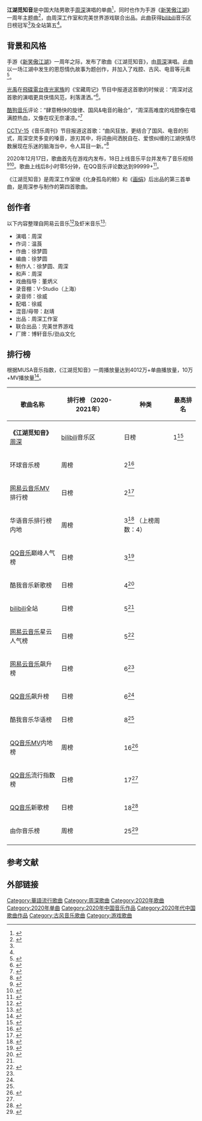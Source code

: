 {{Infobox song
| name       = 江湖觅知音
| cover      = File:Jiang_Hu_Mi_Zhi_Yin,_single_of_Zhou_Shen,_December_2020.jpeg
| type       = [[单曲|单曲]]
| artist     = [[周深|周深]]
| album      = 
| released   = {{Start date|2020|12|17}}
| format     =
* [[数位音乐下载|数字下载]]
| recorded   = 
| studio     = 
| venue      = 
| genre      = [[华语流行音乐|流行]]
| length     = {{Duration|m=3|s=13}}
| label      = 
| writer     = 
| lyricist   = 
| composer   = 
| arranger   = 
| producer   = 
| chronology = [[周深|周深]]
| prev_title = [[和光同尘|和光同尘]]
| prev_year  = 2020
| next_title = [[相守|相守]]
| next_year  = 2020
| misc       = {{Extra chronology
 | artist     = 周深参与创制
 | type       = 单曲
 | prev_title = [[画绢_(歌曲)|画绢]]
 | prev_year  = 2020
 | title      = 江湖觅知音
 | year       = 2020
 | next_title = 天堂岛之歌(Live)
 | next_year  = 2020
}}
}}

'''江湖觅知音'''是中国大陆男歌手[[周深|周深]]演唱的单曲<ref name="bilibili">{{cite web |title=周深《江湖觅知音》主题曲MV（若视频不见了，可尝试刷新） |url=https://www.bilibili.com/video/BV13t4y1k7q9 |website=bilibili |publisher=卡布叻_周深 |accessdate=2020-12-18 |archive-date=2020-12-18 |archive-url=https://web.archive.org/web/20201218124824/https://www.bilibili.com/video/BV13t4y1k7q9 |dead-url=no }}</ref>，同时也作为手游《[[笑傲江湖Online|新笑傲江湖]]》一周年主题曲<ref>{{cite web |title=绘就江湖画景 周深全新单曲《江湖觅知音》上线 |url=https://www.sohu.com/a/438976505_115487 |website=搜狐音乐 |accessdate=2020-12-18 |archive-date=2021-11-14 |archive-url=https://web.archive.org/web/20211114205503/https://www.sohu.com/a/438976505_115487 |dead-url=no }}</ref>，由周深工作室和完美世界游戏联合出品。此曲获得[[bilibili|bilibili]]音乐区日榜冠军<ref name="data1218"/>及全站第五<ref name="bilibili"/>。

==背景和风格==
手游《[[笑傲江湖Online|新笑傲江湖]]》一周年之际，发布了歌曲《江湖觅知音》，由[[周深|周深]]演唱。此曲以一场江湖中发生的恩怨情仇故事为题创作，并加入了戏腔、古风、电音等元素<ref>{{cite web |title=周深演唱全新主题曲《新笑傲江湖》手游周年庆 |url=http://www.zgyxtv.cn/a/shouyou/20311.html |website=中国游戏网 |accessdate=2020-12-23}}</ref>。

[[光禹|光禹]]在[[飛碟電台|飛碟電台]][[夜光家族|夜光家族]]的《宝藏周记》节目中报道这首歌的时候说：“周深对这首歌的演唱更具侠情风范，利落潇洒。”<ref>{{Cite episode |title=第25期 |episodelink= |series=宝藏周记 |serieslink= |credits=光禹 |network=飞碟电台 |station=夜光家族 |date=2020-12-22 |season= |seriesno= |number= |minutes= |quote= |language=}}</ref>。
<!--<ref>{{cite web |title=【周深丨2020.12.22 飞碟电台·夜光家族《宝藏周记》第25期】 |url=https://weibo.com/6466290670/JzHr7yWMC |website=周深资讯站的微博 |publisher=飞碟电台 |accessdate=2020-12-23}}</ref>
-->

[[酷狗音乐|酷狗音乐]]评论：“肆意畅快的旋律、国风&电音的融合”，“周深高难度的戏腔像在唱满腔热血，又像在叹无奈凄凉。”<ref>{{cite web |title=#酷狗新歌首发#@卡布叻_周深 演唱#新笑傲江湖手游#一周年主题曲《江湖觅知音》 |url=https://weibo.com/1665103091/Jz10TsPb5 |website=微博 |accessdate=2020-12-18}}</ref>

[[CCTV-15|CCTV-15]]《音乐周刊》节目报道这首歌：“曲风狂放，更结合了国风、电音的形式，周深空灵多变的嗓音，游刃其中，将词曲间洒脱自在、爱恨纠缠的江湖侠情尽数展现在乐迷的脑海当中，令人耳目一新。”<ref>{{cite news |title=[音乐周刊]周深合作徐梦圆 推出单曲《江湖觅知音》 |url=https://tv.cctv.com/2021/01/20/VIDEE9sWBIB1EUMoI6SNRUFx210120.shtml |accessdate=2021-04-17 |publisher=CCTV节目官网 |date=2021-01-20 |archive-date=2021-04-21 |archive-url=https://web.archive.org/web/20210421232135/https://tv.cctv.com/2021/01/20/VIDEE9sWBIB1EUMoI6SNRUFx210120.shtml |dead-url=no }}</ref>

2020年12月17日，歌曲首先在游戏内发布，18日上线音乐平台并发布了音乐视频<ref>{{cite web |title=卡布叻_周深  携《新笑傲江湖》手游一周年主题曲《江湖觅知音》正式上线！ |url=https://weibo.com/6733257358/Jz3aOuEap |website=微博 |publisher=由你音乐榜 |accessdate=2020-12-18}}</ref><ref>{{cite web |title=绘就江湖画景 周深全新单曲《江湖觅知音》上线 |url=https://m.k.sohu.com/d/504133604 |website=搜狐新闻 |accessdate=2020-12-18}}</ref>。歌曲上线后8小时零5分钟，在QQ音乐评论数达到99999+<ref>{{cite web |title=由@卡布叻_周深 演唱的古风超燃新作 K江湖觅知音 QQ音乐战报来袭！ |url=https://weibo.com/2169129705/JzFxpvdze |website=微博 |publisher=QQ音乐 |accessdate=2020-12-22}}</ref>。

《江湖觅知音》是周深工作室继《化身孤岛的鲸》和《[[画绢_(歌曲)|画绢]]》后出品的第三首单曲，是周深参与制作的第四首歌曲。

==创作者==
以下内容整理自网易云音乐<ref>{{cite web |title=江湖觅知音 |url=https://music.163.com/#/song?id=1805044099 |website=网易云音乐 |accessdate=2020-12-23 |archive-date=2018-10-18 |archive-url=https://web.archive.org/web/20181018134211/https://music.163.com/#/song?id=1805044099 |dead-url=no }}</ref>及虾米音乐<ref>{{cite web |title=江湖觅知音 |url=https://www.xiami.com/song/2108897983 |website=虾米音乐 |accessdate=2020-12-23}}</ref>:

{{Div col}}
*演唱：周深
*作词：温莨
*作曲：徐梦圆
*编曲：徐梦圆
*制作人：徐梦圆、周深
*和声：周深
*戏曲指导：董炳义
*录音棚：V-Studio（上海）
*录音师：徐威
*配唱：徐威
*混音/母带：赵靖
*出品：周深工作室
*联合出品：完美世界游戏
*厂牌：博轩音乐/劲焱文化
{{div col end}}

== 排行榜 ==
根据MUSA音乐指数，《江湖觅知音》一周播放量达到4012万+单曲播放量，10万+MV播放量<ref>{{cite web |title=本周@卡布叻_周深 两首新主题曲上榜 |url=https://weibo.com/7279297760/JA7rKvTIV |website=微博 |publisher=娱乐哔哔机 |accessdate=2020-12-25}}</ref>。

{| class="wikitable plainrowheaders sortable" style="text-align:center"
|-
! scope="col"| 歌曲名称
! scope="col"| 排行榜
（2020-2021年）
! scope="col"| 种类
! scope="col"| 最高排名
|-
|rowspan = '19'|'''《江湖觅知音》'''
[[周深|周深]]
! scope="row"| [[bilibili|bilibili]]音乐区
|日榜
|1<ref name="data1218">{{cite web |title=【12月19日补12月18日第一波】 |url=https://weibo.com/7368369618/Jz9LEF9Bx |website=微博 |publisher=周深数据播报站 |accessdate=2020-12-19}}</ref>
|-
! scope="row"| 环球音乐榜
|周榜
|2<ref>{{cite web |title=【1月12日】 |url=https://weibo.com/7368369618/JCODT1FgO |website=微博 |publisher=周深数据播报站 |accessdate=2021-01-12}}</ref>
|-
! scope="row"| [[网易云音乐|网易云音乐]]MV排行榜
|日榜
|2<ref name="data1219">{{cite web |title=【12月19日】 |url=https://weibo.com/7368369618/JzewFzn8p |website=微博 |publisher=周深数据播报站 |accessdate=2020-12-19}}</ref>
|-
! scope="row"| 华语音乐排行榜内地
|周榜
|3<ref>{{cite web |title=华语流行榜->周音乐排行榜->内地榜单第202104期 |url=http://www.fm169.cn/zhous.html |website=fm169.cn |accessdate=2021-01-27 |archiveurl=https://archive.today/20210127164037/http://www.fm169.cn/zhous.html |archivedate=2021-01-27 |deadurl=yes }}</ref>
（上榜周数：4）
|-
! scope="row"| [[QQ音乐|QQ音乐]]巅峰人气榜
|日榜
|3<ref>{{cite web |title=【12月19日补12月18日第二波】 |url=https://weibo.com/7368369618/Jzb26s5tz |website=微博 |publisher=周深数据播报站 |accessdate=2020-12-19}}</ref>
|-
! scope="row"| 酷我音乐新歌榜
|日榜
|4<ref>{{cite web |title=#酷我音乐新歌榜# 第351期！ |url=https://weibo.com/1738434147/JzuPG1AUR |website=微博 |publisher=酷我音乐 |accessdate=2020-12-21}}</ref>
|-
! scope="row"| [[bilibili|bilibili]]全站
|日榜
|5<ref name="bilibili"/>
|-
! scope="row"| [[网易云音乐|网易云音乐]]星云人气榜
|日榜
|5<ref name="data1220">{{cite web |title=【12月20日】 |url=https://weibo.com/7368369618/JzmJnB03g |website=微博 |publisher=周深数据播报站 |accessdate=2020-12-20}}</ref>
|-
! scope="row"| [[网易云音乐|网易云音乐]]飙升榜
|日榜
|6<ref name="data1219"/>
|-
! scope="row"| [[QQ音乐|QQ音乐]]飙升榜
|日榜
|6<ref name="data1219"/>
|-
! scope="row"| 酷我音乐华语榜
|日榜
|8<ref name="data1221"/>
|-
! scope="row"| [[QQ音乐|QQ音乐]]MV内地榜
|周榜
|16<ref>{{cite web |title=巅峰榜·MV 2020 12.14-12.20 |url=https://y.qq.com/portal/mv_toplist.html#t2=202051&&t1=mainland&stat=y_new.toplist.menu.mv_toplist |website=y.qq.com |accessdate=2020-12-22 |archive-date=2019-12-26 |archive-url=https://archive.today/20191226200816/https://y.qq.com/portal/mv_toplist.html%23t2=201951&&&t1=mainland&stat=y_new.toplist.menu.mv_toplist#t2=202051&&t1=mainland&stat=y_new.toplist.menu.mv_toplist |dead-url=no }}</ref>
|-
! scope="row"| [[QQ音乐|QQ音乐]]流行指数榜
|日榜
|17<ref name="data1220"/>
|-
! scope="row"| [[QQ音乐|QQ音乐]]新歌榜
|日榜
|18<ref name="data1221">{{cite web |title=【12月21日】 |url=https://weibo.com/7368369618/Jzxyr8qzE |website=微博 |publisher=周深数据播报站 |accessdate=2020-12-21}}</ref>
|-
! scope="row"| 由你音乐榜
|周榜
|25<ref>{{cite web |title=江湖觅知音 |url=https://yobang.tencentmusic.com/#/detail/3761534 |website=由你音乐榜 |accessdate=2020-12-23 |archive-date=2019-05-20 |archive-url=https://web.archive.org/web/20190520044718/https://yobang.tencentmusic.com/#/detail/3761534 |dead-url=no }}</ref>
|-
|}

==参考文献==
{{Reflist|25em}}

==外部链接==
{{YouTube|HiHvebomt1k}}

{{周深}}

[[Category:華語流行歌曲|Category:華語流行歌曲]]
[[Category:周深歌曲|Category:周深歌曲]]
[[Category:2020年歌曲|Category:2020年歌曲]]
[[Category:2020年单曲|Category:2020年单曲]]
[[Category:2020年中国音乐作品|Category:2020年中国音乐作品]]
[[Category:2020年代中国歌曲作品|Category:2020年代中国歌曲作品]]
[[Category:古风音乐歌曲|Category:古风音乐歌曲]]
[[Category:游戏歌曲|Category:游戏歌曲]]